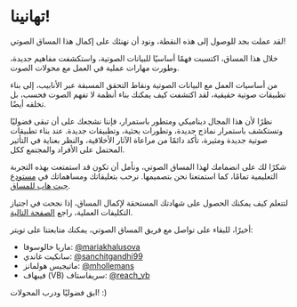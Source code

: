 # تهانينا!

لقد عملت بجد للوصول إلى هذه النقطة، ونود أن نهنئك على إكمال هذا المساق الصوتي!

خلال هذا المساق، اكتسبت فهمًا أساسيًا للبيانات الصوتية، واستكشفت مفاهيم جديدة، وطورت مهارات عملية في العمل مع محولات الصوت.

من أساسيات العمل مع البيانات الصوتية ونقاط التحقق المسبقة عبر الأنابيب، إلى بناء تطبيقات صوتية حقيقية، لقد اكتشفت كيف يمكنك بناء أنظمة لا تفهم الصوت فحسب، بل تخلقه أيضًا.

نظرًا لأن هذا المجال ديناميكي ومتطور باستمرار، فإننا نشجعك على أن تبقى فضوليًا وتستكشف باستمرار نماذج جديدة، وتطورات بحثية، وتطبيقات جديدة. عند بناء تطبيقات صوتية جديدة ومثيرة، تأكد دائمًا من مراعاة الآثار الأخلاقية، والنظر بعناية في التأثير المحتمل على الأفراد والمجتمع ككل.

شكرًا لك على انضمامك لهذا المساق الصوتي، ونأمل أن تكون قد استمتعت بهذه التجربة التعليمية تمامًا، كما استمتعنا نحن بتصميمها. نرحب بتعليقاتك ومساهماتك في [مستودع جيت هاب للمساق](https://github.com/huggingface/audio-transformers-course).

لتتعلم كيف يمكنك الحصول على شهادتك المستحقة لإكمال المساق، إذا نجحت في اجتياز التكليفات العملية، راجع [الصفحة التالية](certification).

أخيرًا، للبقاء على تواصل مع فريق المساق الصوتي، يمكنك متابعتنا على تويتر:

* ماريا خالوسوفا: [@mariakhalusova](https://twitter.com/mariaKhalusova)
* سانكيت غاندي: [@sanchitgandhi99](https://twitter.com/sanchitgandhi99)
* ماتيجيس هولمانز: [@mhollemans](https://twitter.com/mhollemans)
* فيبهاف (VB) سريفاستاف: [@reach_vb](https://twitter.com/reach_vb)

ابق فضوليًا ودرب المحولات! :)